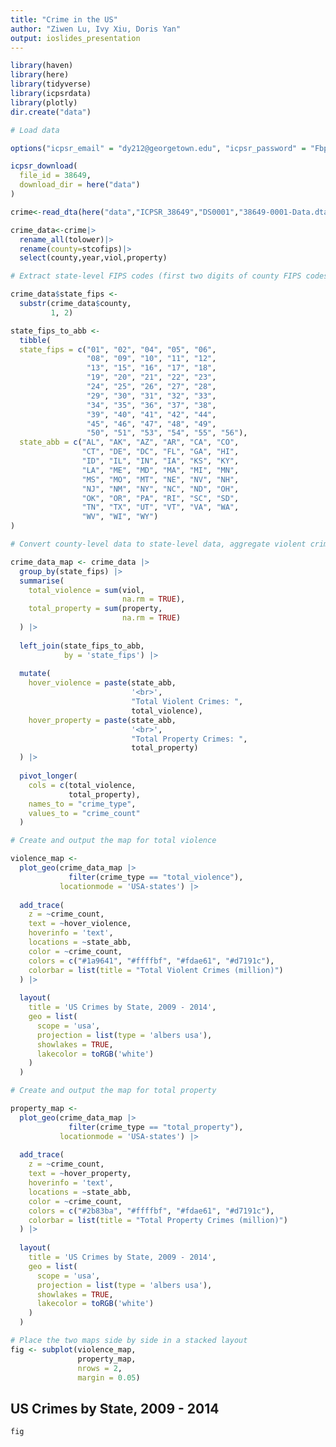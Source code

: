 ```yaml
---
title: "Crime in the US"
author: "Ziwen Lu, Ivy Xiu, Doris Yan"
output: ioslides_presentation
---
```


```r
library(haven)
library(here)
library(tidyverse)
library(icpsrdata)
library(plotly)
dir.create("data")
```

```r

# Load data

options("icpsr_email" = "dy212@georgetown.edu", "icpsr_password" = "Fbp9nbmKreLsubd8nL5H")

icpsr_download(
  file_id = 38649,
  download_dir = here("data")
)

crime<-read_dta(here("data","ICPSR_38649","DS0001","38649-0001-Data.dta"))

crime_data<-crime|>
  rename_all(tolower)|>
  rename(county=stcofips)|>
  select(county,year,viol,property)

# Extract state-level FIPS codes (first two digits of county FIPS codes)

crime_data$state_fips <- 
  substr(crime_data$county, 
         1, 2)

state_fips_to_abb <- 
  tibble(
  state_fips = c("01", "02", "04", "05", "06", 
                 "08", "09", "10", "11", "12", 
                 "13", "15", "16", "17", "18", 
                 "19", "20", "21", "22", "23", 
                 "24", "25", "26", "27", "28", 
                 "29", "30", "31", "32", "33", 
                 "34", "35", "36", "37", "38", 
                 "39", "40", "41", "42", "44", 
                 "45", "46", "47", "48", "49", 
                 "50", "51", "53", "54", "55", "56"),
  state_abb = c("AL", "AK", "AZ", "AR", "CA", "CO", 
                "CT", "DE", "DC", "FL", "GA", "HI", 
                "ID", "IL", "IN", "IA", "KS", "KY", 
                "LA", "ME", "MD", "MA", "MI", "MN", 
                "MS", "MO", "MT", "NE", "NV", "NH", 
                "NJ", "NM", "NY", "NC", "ND", "OH", 
                "OK", "OR", "PA", "RI", "SC", "SD", 
                "TN", "TX", "UT", "VT", "VA", "WA", 
                "WV", "WI", "WY")
)

# Convert county-level data to state-level data, aggregate violent crime data

crime_data_map <- crime_data |>
  group_by(state_fips) |>
  summarise(
    total_violence = sum(viol, 
                         na.rm = TRUE),
    total_property = sum(property, 
                         na.rm = TRUE)  
  ) |>
  
  left_join(state_fips_to_abb, 
            by = 'state_fips') |>
  
  mutate(
    hover_violence = paste(state_abb, 
                           '<br>', 
                           "Total Violent Crimes: ", 
                           total_violence),
    hover_property = paste(state_abb, 
                           '<br>', 
                           "Total Property Crimes: ", 
                           total_property)  
  ) |>
  
  pivot_longer(
    cols = c(total_violence, 
             total_property),
    names_to = "crime_type",
    values_to = "crime_count"
  )

# Create and output the map for total violence

violence_map <- 
  plot_geo(crime_data_map |>
             filter(crime_type == "total_violence"),
           locationmode = 'USA-states') |>
  
  add_trace(
    z = ~crime_count, 
    text = ~hover_violence,  
    hoverinfo = 'text',     
    locations = ~state_abb,
    color = ~crime_count,
    colors = c("#1a9641", "#ffffbf", "#fdae61", "#d7191c"),
    colorbar = list(title = "Total Violent Crimes (million)")
  ) |>
  
  layout(
    title = 'US Crimes by State, 2009 - 2014',
    geo = list(
      scope = 'usa',
      projection = list(type = 'albers usa'),
      showlakes = TRUE,
      lakecolor = toRGB('white')
    )
  )

# Create and output the map for total property

property_map <- 
  plot_geo(crime_data_map |>
             filter(crime_type == "total_property"),
           locationmode = 'USA-states') |>
  
  add_trace(
    z = ~crime_count, 
    text = ~hover_property,   
    hoverinfo = 'text',       
    locations = ~state_abb,
    color = ~crime_count,
    colors = c("#2b83ba", "#ffffbf", "#fdae61", "#d7191c"),
    colorbar = list(title = "Total Property Crimes (million)")
  ) |>
  
  layout(
    title = 'US Crimes by State, 2009 - 2014',
    geo = list(
      scope = 'usa',
      projection = list(type = 'albers usa'),
      showlakes = TRUE,
      lakecolor = toRGB('white')
    )
  )

# Place the two maps side by side in a stacked layout
fig <- subplot(violence_map, 
               property_map, 
               nrows = 2, 
               margin = 0.05)
```

## US Crimes by State, 2009 - 2014

```r
fig
```


